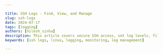 ```yaml
---

title: SSH Logs - Find, View, and Manage
slug: ssh-logs
date: 2024-07-17
tags: [logging]
authors: [nilesh_sinha]
description: This article covers secure SSH access, set log levels, filter logs, monitor in real-time, and use `lastlog` for tracking logins. 
keywords: [ssh logs, linux, logging, monitoring, log management]

---
```


<head>
<script
    type="application/ld+json"
    dangerouslySetInnerHTML={{ __html: JSON.stringify({
  "@context": "https://schema.org",
  "@type": "TechArticle",
  "headline": "SSH Logs - Find, View, and Manage",
  "alternativeHeadline": "This article covers secure SSH access, set log levels, filter logs, monitor in real-time, and use `lastlog` for tracking logins.",
  "author": {
    "@type": "Person",
    "name": "Nilesh Sinha"
  },
  "publisher": {
    "@type": "Organization",
    "name": "SigNoz",
    "logo": {
      "@type": "ImageObject",
      "url": "https://signoz.io/img/SigNozLogo-orange.svg"
    }
  },
  "datePublished": "2024-07-17T00:00:00Z",
  "dateModified": "2024-07-17T00:00:00Z",
  "mainEntityOfPage": {
    "@type": "WebPage",
    "@id": "https://signoz.io/guides/ssh-logs/"
  },
  "description": "This article covers secure SSH access, set log levels, filter logs, monitor in real-time, and use `lastlog` for tracking logins.",
  "keywords": ["ssh logs", "linux", "logging", "monitoring", "log management"],
  "articleSection": "Technology",
  "inLanguage": "en",
  "isPartOf": {
    "@type": "Blog",
    "name": "SigNoz Blog",
    "url": "https://signoz.io/blog/"
  },
  "about": [
    {
      "@type": "Thing",
      "name": "SSH Logs",
      "description": "Find, view, and manage SSH logs, including secure SSH access, setting log levels, filtering logs, real-time monitoring, and using `lastlog`."
    },
    {
      "@type": "Thing",
      "name": "Log Management",
      "description": "Techniques and tools for managing log data generated by software applications and systems."
    },
    {
      "@type": "Thing",
      "name": "Linux",
      "description": "Understanding and managing SSH logs on Linux systems."
    }
  ],
  "mentions": [
    {
      "@type": "SoftwareApplication",
      "name": "SigNoz",
      "applicationCategory": "Observability Platform"
    }
  ],
  "mainEntity": {
    "@type": "FAQPage",
    "mainEntity": [
      {
        "@type": "Question",
        "name": "What are SSH logs?",
        "acceptedAnswer": {
          "@type": "Answer",
          "text": "SSH logs are records of events related to SSH (Secure Shell) connections, including successful and failed login attempts, connection details, and session activities."
        }
      },
      {
        "@type": "Question",
        "name": "How to track SSH logins?",
        "acceptedAnswer": {
          "@type": "Answer",
          "text": "Use the `journalctl -u ssh` command on modern Linux systems or check `/var/log/auth.log` on older systems. The `lastlog` command can also be used to track the last login of users."
        }
      },
      {
        "@type": "Question",
        "name": "How to check SSH logs in Windows?",
        "acceptedAnswer": {
          "@type": "Answer",
          "text": "On Windows with OpenSSH installed, SSH logs can be accessed through the Event Viewer under 'Windows Logs' > 'Applications and Services Logs' > 'OpenSSH'."
        }
      },
      {
        "@type": "Question",
        "name": "How to view SSH logs in Ubuntu?",
        "acceptedAnswer": {
          "@type": "Answer",
          "text": "Use `journalctl -u ssh` for modern versions with `systemd` or check `/var/log/auth.log` on older versions."
        }
      },
      {
        "@type": "Question",
        "name": "What is SSH used for?",
        "acceptedAnswer": {
          "@type": "Answer",
          "text": "SSH is used for secure remote access to servers and devices, enabling encrypted communication and command execution over a network."
        }
      },
      {
        "@type": "Question",
        "name": "What is SSH and SSL?",
        "acceptedAnswer": {
          "@type": "Answer",
          "text": "SSH (Secure Shell) is a protocol for secure remote login and other secure network services. SSL (Secure Sockets Layer) is a protocol for securing data transmission over the internet."
        }
      },
      {
        "@type": "Question",
        "name": "How to log into SSH?",
        "acceptedAnswer": {
          "@type": "Answer",
          "text": "Use the `ssh username@hostname` command in a terminal, replacing `username` with your user name and `hostname` with the server's address."
        }
      },
      {
        "@type": "Question",
        "name": "Can SSH be tracked?",
        "acceptedAnswer": {
          "@type": "Answer",
          "text": "Yes, SSH can be tracked using logs that record connection attempts, login successes and failures, and other related events."
        }
      },
      {
        "@type": "Question",
        "name": "Where are OpenSSH logs?",
        "acceptedAnswer": {
          "@type": "Answer",
          "text": "On most systems, OpenSSH logs are found in `/var/log/auth.log` or can be accessed via `journalctl -u ssh` on systems using `systemd`."
        }
      },
      {
        "@type": "Question",
        "name": "What is the default LogLevel for SSH?",
        "acceptedAnswer": {
          "@type": "Answer",
          "text": "The default LogLevel for SSH is `INFO`, providing a balance between verbosity and relevance of logged information."
        }
      },
      {
        "@type": "Question",
        "name": "What is SSH audit?",
        "acceptedAnswer": {
          "@type": "Answer",
          "text": "SSH audit is the process of reviewing SSH logs and configurations to ensure security policies are being followed and to detect any unauthorized access or anomalies."
        }
      },
      {
        "@type": "Question",
        "name": "Where is the SSH debug log?",
        "acceptedAnswer": {
          "@type": "Answer",
          "text": "To enable SSH debug logging, use the `-d` flag when starting the SSH server (`sshd -d`). Logs will typically appear in the same location as other SSH logs, such as `/var/log/auth.log` or via `journalctl`."
        }
      }
    ]
  }
}) }} />
</head>

SSH (Secure Shell) logs are crucial for monitoring and maintaining the security and performance of systems that use SSH for remote management. SSH logs are typically recorded by the SSH daemon (`sshd`), which is responsible for handling incoming SSH connections. These logs can provide insights into user activity, connection attempts, authentication successes and failures, and other relevant events. Monitoring these logs is essential for detecting unauthorized access attempts, troubleshooting issues, and ensuring compliance with security policies.

Here's an example of a typical SSH log entry:

```bash
Jul 17 09:23:45 server1 sshd[1234]: Accepted publickey for user1 from 192.168.1.100 port 52413 ssh2: RSA SHA256:abcdefghijklmnopqrstuvwxyz123456789ABCDEFG
```

This log entry contains valuable information such as the timestamp, server name, process ID, authentication method, username, source IP address, port number, and the type of encryption key used. By analyzing these logs, system administrators can track user access, identify potential security threats, and maintain a secure SSH environment.

### Key Elements of SSH Logs

SSH logs contain various types of information, each serving a different purpose in understanding and managing SSH activity. The key elements typically found in SSH logs include:

1. Timestamp:
    - Indicates the date and time when the log entry was recorded.
    - Example: `Jul 12 08:23:45`
2. Hostname:
    - The name of the host machine where the SSH daemon is running.
    - Example: `server1`
3. Process Name:
    - The name of the process that generated the log entry, usually `sshd`.
    - Example: `sshd`
4. Process ID (PID):
    - The process ID of the SSH daemon instance that generated the log entry.
    - Example: `1234`
5. Event Type:
    - Describes the type of event being logged, such as an authentication attempt, session start, or session end.
    - Common event types include `Accepted`, `Failed`, `Disconnected`, `session opened`, and `session closed`.

We will later see a breakdown of these elements in actual SSH logs examples.

## Accessing SSH Logs

SSH logs are essential for monitoring the security and activity of SSH connections on your system. They can be accessed using various methods, depending on your system's logging setup and distribution. Below are some common ways to access SSH logs on Linux systems.

### Using `journalctl`

`journalctl` is a command used to view logs managed by `systemd`, which is the system and service manager used in many modern Linux distributions like Ubuntu, CentOS, and Debian.

On systems that use `systemd`, such as modern versions of Ubuntu, CentOS, and Debian, SSH logs are managed by the `journald` service. The `journalctl` command is used to access these logs.

To view SSH logs specifically, you can use:

```
journalctl -u ssh
```

This command filters the logs to show entries related to the SSH service. You can further refine your search by adding time ranges or other filters. For example:

```
journalctl -u ssh --since "2023-07-01" --until "2023-07-12"
```

### Accessing `/var/log/auth.log`

On some systems, especially older ones or those that do not use `systemd`, SSH logs are recorded in the `/var/log/auth.log` file. This is common in older versions of Debian, Ubuntu, and other distributions that use SysVinit or other init systems.

To view the SSH logs in `/var/log/auth.log`, you can use common text file viewing commands such as `cat`, `less`, or `tail`.

For example:

```java
tail -f /var/log/auth.log
```

Or to search for specific SSH-related entries:

```java
grep sshd /var/log/auth.log
```

### Other common commands for viewing logs

Apart from `journalctl` and direct access to `/var/log/auth.log`, there are other commands and tools you can use to view and manage SSH logs:

1. `cat`:
    
    ```
    cat /var/log/auth.log
    ```
    
2. `less`:
    
    ```
    less /var/log/auth.log
    ```
    
3. `grep`:
    
    ```
    grep sshd /var/log/auth.log
    ```
    
4. `tail`:
    
    ```
    tail -f /var/log/auth.log
    ```
    
5. `rsyslog` or `syslog-ng`:
    - These are logging daemons that may be configured to direct SSH logs to specific files or remote logging servers.
- SSH Logs on Ubuntu: Modern versions use `journalctl`, but older versions use `/var/log/auth.log`.
- SSH Logs on CentOS: Similar to Ubuntu, modern CentOS uses `journalctl`, while older versions might use `/var/log/secure`.
- SSH Logs on Debian: Follows the same pattern as Ubuntu, using `journalctl` in modern versions and `/var/log/auth.log` in older versions.
- SSH Logs on Linux: Generally, modern Linux distributions with `systemd` use `journalctl`. Older distributions or those using other init systems use specific log files like `/var/log/auth.log` or `/var/log/secure`.
- SSH Logs on Windows: Windows does not natively support SSH in the same way as Linux. However, with OpenSSH installed on Windows, logs can be accessed through Event Viewer or specific log files in the OpenSSH installation directory.

## Interpreting SSH Logs

SSH logs contain detailed information about SSH connections to your server. Understanding these logs is crucial for monitoring access and maintaining security. Let's break down the key types of log entries you might encounter.

### Log Entries

SSH logs typically include information such as timestamps, user information, IP addresses, and the outcome of login attempts. These logs can be found using `journalctl` on modern systems or in `/var/log/auth.log` on older systems.

### Successful Login and Failed Login Attempts

A successful login attempt log entry indicates that a user has successfully authenticated and gained access to the server.

Example:

```java
Jul 12 08:23:45 server1 sshd[1234]: Accepted password for user1 from 192.168.1.100 port 22 ssh2
```

Breakdown:

- Timestamp: `Jul 12 08:23:45` – The date and time of the login attempt.
- Hostname: `server1` – The name of the server where the login occurred.
- Process Name and ID: `sshd[1234]` – The SSH daemon process and its ID.
- Event Type: `Accepted password` – Indicates a successful password authentication.
- User: `user1` – The username of the person who logged in.
- Remote Host: `192.168.1.100` – The IP address of the remote client.
- Port: `22` – The port number used for the SSH connection.
- Protocol: `ssh2` – The SSH protocol version used.

A failed login attempt log entry indicates that a user tried to log in but failed to authenticate. This can happen for various reasons, such as incorrect passwords or attempts to log in with invalid usernames.

Example:

```java
Jul 12 08:24:10 server1 sshd[1234]: Failed password for invalid user fakeuser from 192.168.1.100 port 22 ssh2
```

Breakdown:

- Timestamp: `Jul 12 08:24:10` – The date and time of the login attempt.
- Hostname: `server1` – The name of the server where the login attempt occurred.
- Process Name and ID: `sshd[1234]` – The SSH daemon process and its ID.
- Event Type: `Failed password` – Indicates a failed password authentication attempt.
- User: `invalid user fakeuser` – Shows that an invalid username was used.
- Remote Host: `192.168.1.100` – The IP address of the remote client.
- Port: `22` – The port number used for the SSH connection.
- Protocol: `ssh2` – The SSH protocol version used.

## Log Management

Effective log management is crucial for maintaining the security and performance of your SSH-enabled systems. Here's a guide on securing SSH access, setting log levels, filtering logs, real-time monitoring, and using `lastlog`.

### Securing SSH Access

1. Restrict SSH Access:
    - Allow Specific Users:
    Edit the `/etc/ssh/sshd_config` file to allow only specific users to log in via SSH:
        
        ```
        AllowUsers user1 user2
        ```
        
    - Disable Root Login:
    It’s a good security practice to disable root login via SSH:
        
        ```
        PermitRootLogin no
        ```
        
2. Use Key-Based Authentication:
    - Generate an SSH key pair on your local machine:
        
        ```
        ssh-keygen
        ```
        
    - Copy the public key to the remote server:
        
        ```
        ssh-copy-id user@remote_server
        ```
        
    - Disable password authentication in the `/etc/ssh/sshd_config` file:
        
        ```
        PasswordAuthentication no
        ```
        
3. Change the Default SSH Port:
    - Edit the `/etc/ssh/sshd_config` file to use a non-standard port:
        
        ```
        Port 2222
        ```
        
    - Restart the SSH service:
        
        ```
        sudo systemctl restart ssh
        ```
        

### Setting Log Levels for SSHD

Adjusting the log level in SSH can help you capture more detailed information or reduce log verbosity.

1. Edit the SSH Configuration File:
    - Open `/etc/ssh/sshd_config` in a text editor:
        
        ```
        sudo nano /etc/ssh/sshd_config
        ```
        
    - Find and modify the `LogLevel` directive. Available options include `QUIET`, `FATAL`, `ERROR`, `INFO`, `VERBOSE`, `DEBUG`, `DEBUG1`, `DEBUG2`, and `DEBUG3`:
        
        ```
        LogLevel INFO
        ```
        
    - Save the changes and restart SSH:
        
        ```
        sudo systemctl restart ssh
        ```
        

### Filtering Logs

Use `journalctl` to filter logs by different parameters.

1. By Date/Time:
    - To view logs since a specific date:
        
        ```
        journalctl -u ssh --since "2023-07-01"
        ```
        
    - To view logs within a date range:
        
        ```
        journalctl -u ssh --since "2023-07-01" --until "2023-07-12"
        ```
        
2. By Priority:
    - To view logs of a specific priority (e.g., errors):
        
        ```
        journalctl -u ssh -p err
        ```
        

### Real-time Log Monitoring

To monitor SSH logs in real-time, you can use `journalctl` or `tail`.

1. Using `journalctl`:
    
    ```
    journalctl -u ssh -f
    ```
    
2. Using `tail` (for older systems that log to `/var/log/auth.log`):
    
    ```
    tail -f /var/log/auth.log
    ```
    

### Using `lastlog`

`lastlog` is a command-line utility that displays the most recent login of all users or a specific user on the system.

1. View All Users' Last Login:
    
    ```
    lastlog
    ```
    
2. View a Specific User's Last Login:
    
    ```
    lastlog -u username
    ```
    

## Send Logs to SigNoz

SigNoz is an open-source observability platform that can ingest and analyze logs from various sources. Here's how to send logs to SigNoz:

1. SetUp SigNoz
    
    <GetStartedSigNoz />
    
2. Install OpenTelemetry Collector: Download and install the OpenTelemetry Collector on your system.
3. Configure the Collector: Create a configuration file (e.g., `otel-collector-config.yaml`) with the following structure:
    
    ```yaml
    receivers:
      filelog:
        include: [ /path/to/your/logfile ]
        start_at: end
    processors:
      batch:
    exporters:
      otlp:
        endpoint: <SigNoz-Backend-URL>
        tls:
          insecure: false
        headers:
          "signoz-ingestion-key": <SIGNOZ_INGESTION_KEY>
      logging:
        verbosity: normal
    service:
      pipelines:
        logs:
          receivers: [filelog]
          processors: [batch]
          exporters: [otlp]
    
    ```
    
    Replace `<SigNoz-Backend-URL>` and `<SIGNOZ_INGESTION_KEY>` with your SigNoz instance URL and ingestion key.
    
4. Start the Collector: Run the OpenTelemetry Collector with your configuration.
5. Configure SigNoz: In the SigNoz UI, set up log management and create a new log source.
6. View and Analyze Logs: Use SigNoz's dashboard to view, search, and analyze your logs.

<Figure src="/img/guides/2024/07/ssh-logs-Untitled.webp" alt="SigNoz Log Management" caption="SigNoz Log Management" />

By sending logs to SigNoz, you can centralize log management, set up alerts, and correlate logs with other telemetry data in your infrastructure.

## Conclusion

- Secure SSH Access: Implement best practices like restricting user access, disabling root login, using key-based authentication, and changing the default SSH port to enhance security.
- Set Log Levels: Adjust the log verbosity in the SSH configuration file to capture the necessary level of detail for monitoring and troubleshooting.
- Filter Logs: Utilize `journalctl` to filter SSH logs by date, time, and priority to efficiently find relevant log entries.
- Real-time Monitoring: Monitor SSH logs in real-time using `journalctl -f` or `tail -f` to promptly detect and respond to security events.
- Use `lastlog`: Leverage the `lastlog` command to track the most recent logins of all users or specific users, aiding in security audits and investigations.

## FAQs

### What are SSH logs?

SSH logs are records of events related to SSH (Secure Shell) connections, including successful and failed login attempts, connection details, and session activities.

### How to track SSH logins?

Use the `journalctl -u ssh` command on modern Linux systems or check `/var/log/auth.log` on older systems. The `lastlog` command can also be used to track the last login of users.

### How to check SSH logs in Windows?

On Windows with OpenSSH installed, SSH logs can be accessed through the Event Viewer under "Windows Logs" > "Applications and Services Logs" > "OpenSSH".

### How to view SSH logs in Ubuntu?

Use `journalctl -u ssh` for modern versions with `systemd` or check `/var/log/auth.log` on older versions.

### What is SSH used for?

SSH is used for secure remote access to servers and devices, enabling encrypted communication and command execution over a network.

### What is SSH and SSL?

SSH (Secure Shell) is a protocol for secure remote login and other secure network services. SSL (Secure Sockets Layer) is a protocol for securing data transmission over the internet.

### How to log into SSH?

Use the `ssh username@hostname` command in a terminal, replacing `username` with your user name and `hostname` with the server's address.

### Can SSH be tracked?

Yes, SSH can be tracked using logs that record connection attempts, login successes and failures, and other related events.

### Where are OpenSSH logs?

On most systems, OpenSSH logs are found in `/var/log/auth.log` or can be accessed via `journalctl -u ssh` on systems using `systemd`.

### What is the default LogLevel for SSH?

The default LogLevel for SSH is `INFO`, providing a balance between verbosity and relevance of logged information.

### What is SSH audit?

SSH audit is the process of reviewing SSH logs and configurations to ensure security policies are being followed and to detect any unauthorized access or anomalies.

### Where is the SSH debug log?

To enable SSH debug logging, use the `-d` flag when starting the SSH server (`sshd -d`). Logs will typically appear in the same location as other SSH logs, such as `/var/log/auth.log` or via `journalctl`.